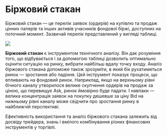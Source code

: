 
# Біржовий стакан

<Callout>Біржовий стакан — це перелік заявок (ордерів) на купівлю та продаж цінних паперів та інших активів учасників фондової біржі, доступних на поточний момент. Зазвичай перелік представлений у вигляді таблиці.</Callout>

<Bleed>![](https://tradinginfo.club/wp-content/uploads/2022/01/%D0%91%D1%96%D1%80%D0%B6%D0%BE%D0%B2%D0%B8%D0%B9-%D1%81%D1%82%D0%B0%D0%BA%D0%B0%D0%BD3.jpg)</Bleed>

<strong>Біржовий стакан</strong> є інструментом технічного аналізу. Він дає розуміння того, що відбувається і за допомогою таблиці дозволить оптимально оцінити ситуацію на ринку, вибрати найбільш вдалу точку входу. Аналіз біржового стакана допоможе також зрозуміти, в який бік рухатиметься ринок — зростання або падіння. Цей інструмент показує процеси, що впливають на фондовий ринок. Наприклад, якщо на верхньому рівні бічного каналу утворилося велике скупчення ордерів на продаж за ціною, що перевищує Ask, ринок ймовірно буде падати. І навпаки — велика концентрація заявок на покупку дешевше за ціну Bid на нижньому рівні каналу може свідчити про зростання ринку в найближчій перспективі.

Ефективність використання та аналіз біржового стакана залежить від досвіду трейдера, знань і вмілого комбінування різних фінансових інструментів у торгівлі.
